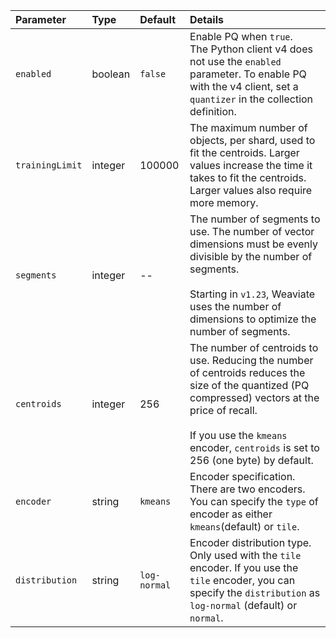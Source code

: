 | Parameter | Type | Default | Details |
| :-- | :-- | :-- | :-- |
| `enabled` | boolean | `false` | Enable PQ when `true`. <br/> The Python client v4 does not use the `enabled` parameter. To enable PQ with the v4 client, set a `quantizer` in the collection definition. |
| `trainingLimit` | integer | 100000 | The maximum number of objects, per shard, used to fit the centroids. Larger values increase the time it takes to fit the centroids. Larger values also require more memory. |
| `segments` | integer | -- |The number of segments to use. The number of vector dimensions must be evenly divisible by the number of segments.<br/><br/> Starting in `v1.23`, Weaviate uses the number of dimensions to optimize the number of segments. |
| `centroids` | integer | 256 | The number of centroids to use. Reducing the number of centroids reduces the size of the quantized (PQ compressed) vectors at the price of recall. <br/><br/> If you use the `kmeans` encoder, `centroids` is set to 256 (one byte) by default. |
| `encoder` | string | `kmeans` | Encoder specification. There are two encoders. You can specify the `type` of encoder as either `kmeans`(default) or `tile`. | 
|`distribution`|string|`log-normal`| Encoder distribution type. Only used with the `tile` encoder. If you use the `tile` encoder, you can specify the `distribution` as `log-normal` (default) or `normal`. |
